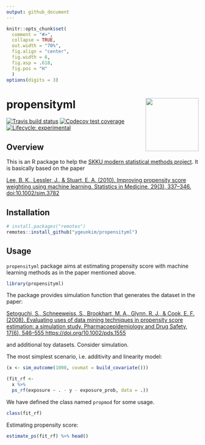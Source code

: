 ```yaml
---
output: github_document
---
```


```r
knitr::opts_chunk$set(
  comment = "#>",
  collapse = TRUE,
  out.width = "70%",
  fig.align = "center",
  fig.width = 6,
  fig.asp = .618,
  fig.pos = "H"
  )
options(digits = 3)
```

# propensityml <a href='https://github.com/ygeunkim/propensityml'><img src='man/figures/logo.png' align="right" height="139" /></a>

<!-- badges: start -->
[![Travis build status](https://travis-ci.com/ygeunkim/propensityml.svg?branch=master)](https://travis-ci.com/ygeunkim/propensityml)
[![Codecov test coverage](https://codecov.io/gh/ygeunkim/propensityml/branch/master/graph/badge.svg)](https://codecov.io/gh/ygeunkim/propensityml?branch=master)
[![Lifecycle: experimental](https://img.shields.io/badge/lifecycle-experimental-orange.svg)](https://www.tidyverse.org/lifecycle/#experimental)
<!-- badges: end -->

## Overview

This is an R package to help the [SKKU modern statistical methods project](https://github.com/ygeunkim/psweighting-ml). It is basically based on the paper

[Lee, B. K., Lessler, J., & Stuart, E. A. (2010). Improving propensity score weighting using machine learning. Statistics in Medicine, 29(3), 337–346. doi:10.1002/sim.3782](https://onlinelibrary.wiley.com/doi/abs/10.1002/sim.3782)

## Installation

```r
# install.packages("remotes")
remotes::install_github("ygeunkim/propensityml")
```

## Usage

`propensityml` package aims at estimating propensity score with machine learning methods as in the paper mentioned above.

```r
library(propensityml)
```

The package provides simulation function that generates the dataset in the paper:

[Setoguchi, S., Schneeweiss, S., Brookhart, M. A., Glynn, R. J., & Cook, E. F. (2008). Evaluating uses of data mining techniques in propensity score estimation: a simulation study. Pharmacoepidemiology and Drug Safety, 17(6), 546–555 https://doi.org/10.1002/pds.1555](https://onlinelibrary.wiley.com/doi/abs/10.1002/pds.1555)

and additional toy datasets. Consider simulation.

The most simplest scenario, i.e. additivity and linearity model:

```r
(x <- sim_outcome(1000, covmat = build_covariate()))
```

```r
(fit_rf <- 
  x %>% 
  ps_rf(exposure ~ . - y - exposure_prob, data = .))
```

We have defined the class named `propmod` for some usage.

```r
class(fit_rf)
```

Estimating propensity score:

```r
estimate_ps(fit_rf) %>% head()
```



